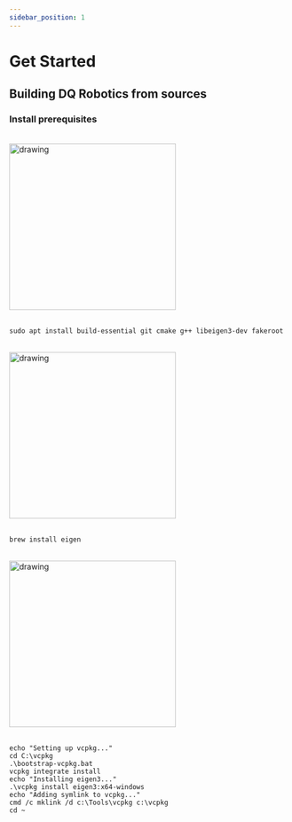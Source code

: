 ```yaml
---
sidebar_position: 1
---
```


# Get Started

## Building DQ Robotics from sources


### Install prerequisites

<Tabs className="unique-tabs">

<TabItem value="py" label="Ubuntu (AMD64/ARM64)">

<div>&nbsp;&nbsp;</div>

<img src="/img/computer_python.svg" alt="drawing" width="300"/>

<div>&nbsp;&nbsp;</div>

```shell
sudo apt install build-essential git cmake g++ libeigen3-dev fakeroot
```


</TabItem>
<TabItem value="cpp" label="MacOS (Apple Silicon)">

<div>&nbsp;&nbsp;</div>

<img src="/img/computer_cpp.svg" alt="drawing" width="300"/>

<div>&nbsp;&nbsp;</div>


```shell
brew install eigen
```


</TabItem>

<TabItem value="matlab" label="Windows (AMD64)">

<div>&nbsp;&nbsp;</div>

<img src="/img/computer_matlab.svg" alt="drawing" width="300"/>

<div>&nbsp;&nbsp;</div>    


```shell
echo "Setting up vcpkg..."
cd C:\vcpkg
.\bootstrap-vcpkg.bat
vcpkg integrate install
echo "Installing eigen3..."
.\vcpkg install eigen3:x64-windows
echo "Adding symlink to vcpkg..."
cmd /c mklink /d c:\Tools\vcpkg c:\vcpkg
cd ~
```

</TabItem>
</Tabs>